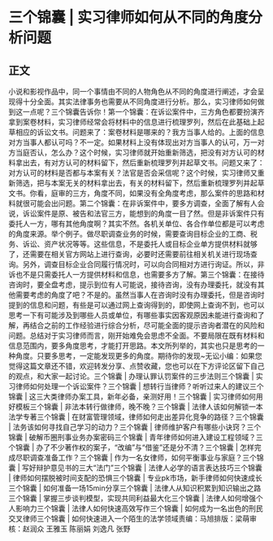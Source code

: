 # 三个锦囊 | 实习律师如何从不同的角度分析问题
## 正文
小说和影视作品中，同一个事情由不同的人物角色从不同的角度进行阐述，才会呈现得十分全面。其实法律事务也需要从不同角度进行分析。那么，实习律师如何做到这一点呢？三个锦囊告诉你！第一个锦囊：在诉讼案件中，三方角色都要扮演齐拿到案卷材料，实习律师经常会将材料中的信息进行梳理罗列，然后在此基础上起草相应的诉讼文书。问题来了：案卷材料是哪来的？我方当事人给的。上面的信息对方当事人都认可吗？不一定。如果材料上没有体现出对方当事人的认可，万一对方当庭否认，怎么办？这个时候，实习律师就开始重新筛选，把没有对方认可的材料拿出去，有对方认可的材料留下，然后重新梳理罗列并起草文书。问题又来了：对方认可的材料是否都与本案有关？法官是否会采信呢？这个时候，实习律师又重新筛选，把与本案无关的材料拿出去，有关的材料留下，然后重新梳理罗列并起草文书。你看，庭审的三方，角度不同，如果没有全角度考虑，那么案件的思路和材料就很可能会出问题。第二个锦囊：在非诉案件中，要多方调查，全面了解有人会说，诉讼案件是原、被告和法官三方，能想到的角度一目了然。但是非诉案件只有委托人一方，哪有其他角度啊？其实不然。各机关单位、各合作单位都是可以考虑的角度来源。举个例子。做尽职调查业务的时候，需要查询目标企业的工商、税务、诉讼、资产状况等等。这些信息，不是委托人或目标企业单方提供材料就够了，还需要在相关官方网站上进行查询，必要时还需要前往相关机关进行现场查询。另外，调查目标企业合同履行情况时，可以向合同相对方进行询证。所以，非诉也不是只需委托人一方提供材料和信息，也需要多方了解。第三个锦囊：在接待咨询时，要全盘考虑，提示到位有人可能说，接待咨询，没有办理委托，就没有其他需要考虑的角度了吧？不是的。虽然当事人在咨询时没有办理委托，但是咨询时提到的信息和问题，有些是可以通过网上查询得到的，即使网上查询不到，也可以思考一下有可能涉及到哪些人员或单位，有哪些事实因客观原因未能进行查询和了解，再结合之前的工作经验进行综合分析，尽可能全面的提示咨询者潜在的风险和问题。总结对于实习律师而言，刚开始难免会思虑不全面。不要局限在既有材料和信息范围内，要多角度思考，才能打开思路。本文所列举的，其实也只是思考的一种角度。只要多思考，一定能发现更多的角度。期待你的发现~无讼小编：如果您觉得这篇文章还不错，欢迎转发分享、点赞收藏，您也可以在下方评论区留下自己的观点，和大家一起讨论。三个锦囊 | 办理认罪认罚案件的三步法则三个锦囊 | 实习律师如何处理一个诉讼案件？三个锦囊 | 想转行当律师？听听过来人的建议三个锦囊 | 这三大类律师办案工具，新年必备，亲测好用！三个锦囊 | 实习律师如何用好模板三个锦囊 | 非法本转行做律师，晚不晚？三个锦囊 | 法律人该如何解锁一本法学专著三个锦囊 | 在财富管理领域，律师如何走出差异化竞争的路径？三个锦囊 | 法务该如何寻找自己学习的动力？三个锦囊 | 律师维护客户有哪些小诀窍？三个锦囊 | 破解币圈刑事业务办案密码三个锦囊 | 青年律师如何进入建设工程领域？三个锦囊 | 办了不少著作权的案子，“改编”与“借鉴”还是分不清？三个锦囊 | 怎样完成尽职调查准备工作？三个锦囊 | 作为一名女律师，如何平衡事业与家庭？三个锦囊 | 写好辩护意见书的三大“法门”三个锦囊 | 法律人必学的语言表达技巧三个锦囊 | 律师如何摆脱被时间支配的恐惧三个锦囊 | 专业pk市场，新手律师如何快速成长三个锦囊 | 如何准备一场15min分享三个锦囊 | 法律人从知识积累到知识输出之路三个锦囊 | 掌握三步谈判模型，实现共同利益最大化三个锦囊 | 法律人如何增强个人影响力三个锦囊 | 法律人如何快速高效写作三个锦囊 | 如何成为一名出色的刑民交叉律师三个锦囊 | 如何快速进入一个陌生的法学领域责编：马旭排版：梁萌审核：赵润众 王雅玉 陈丽娟 刘逸凡 张野